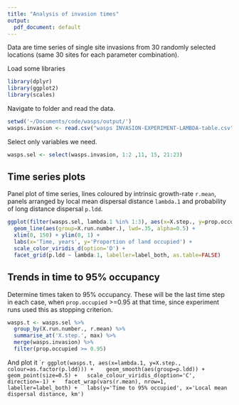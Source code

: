 ```yaml
---
title: "Analysis of invasion times"
output:
  pdf_document: default
---
```


Data are time series of single site invasions from 30 randomly selected locations (same 30 sites for each parameter combination).

Load some libraries
```r
library(dplyr)
library(ggplot2)
library(scales)
```

Navigate to folder and read the data.
```r
setwd('~/Documents/code/wasps/output/')
wasps.invasion <- read.csv("wasps INVASION-EXPERIMENT-LAMBDA-table.csv", skip=6)
```

Select only variables we need.
```r
wasps.sel <- select(wasps.invasion, 1:2 ,11, 15, 21:23)
```

## Time series plots
Panel plot of time series, lines coloured by intrinsic growth-rate `r.mean`, panels arranged by local mean dispersal distance `lambda.1` and probability of long distance dispersal `p.ldd`.
```r
ggplot(filter(wasps.sel, lambda.1 %in% 1:3), aes(x=X.step., y=prop.occupied, color=as.factor(r.mean))) + 
  geom_line(aes(group=X.run.number.), lwd=.35, alpha=0.5) + 
  xlim(0, 150) + ylim(0, 1) +
  labs(x='Time, years', y='Proportion of land occupied') +
  scale_color_viridis_d(option='D') + 
  facet_grid(p.ldd ~ lambda.1, labeller=label_both, as.table=FALSE)
```

## Trends in time to 95% occupancy
Determine times taken to 95% occupancy. These will be the last time step in each case, when `prop.occupied` >=0.95 at that time, since experiment runs used this as stopping criterion.
```r
wasps.t <- wasps.sel %>% 
  group_by(X.run.number., r.mean) %>%
  summarise_at('X.step.', max) %>%
  merge(wasps.invasion) %>%
  filter(prop.occupied >= 0.95)
```

And plot it
````r
ggplot(wasps.t, aes(x=lambda.1, y=X.step., colour=as.factor(p.ldd))) + 
  geom_smooth(aes(group=p.ldd)) +
  geom_point(size=0.5) +
  scale_colour_viridis_d(option='C', direction=-1) +
  facet_wrap(vars(r.mean), nrow=1, labeller=label_both) +
  labs(y='Time to 95% occupied', x='Local mean dispersal distance, km')
```

